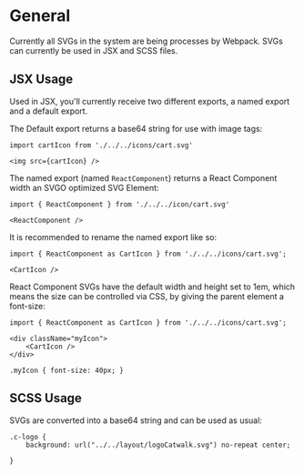 <Meta title='5.Docs|Icons' />

# General

Currently all SVGs in the system are being processes by Webpack.
SVGs can currently be used in JSX and SCSS files.

## JSX Usage

Used in JSX, you'll currently receive two different exports,
a named export and a default export.

The Default export returns a base64 string for use with image tags:

```
import cartIcon from './../../icons/cart.svg'

<img src={cartIcon} />
```

The named export (named `ReactComponent`) returns a React Component
width an SVGO optimized SVG Element:

```
import { ReactComponent } from './../../icon/cart.svg'

<ReactComponent />
```

It is recommended to rename the named export like so:

```
import { ReactComponent as CartIcon } from './../../icons/cart.svg';

<CartIcon />
```

React Component SVGs have the default width and height set to 1em, which
means the size can be controlled via CSS, by giving the parent element
a font-size:

```
import { ReactComponent as CartIcon } from './../../icons/cart.svg';

<div className="myIcon">
    <CartIcon />
</div>
```
```
.myIcon { font-size: 40px; }

```



## SCSS Usage

SVGs are converted into a base64 string and can be used as usual:

```
.c-logo {
    background: url("../../layout/logoCatwalk.svg") no-repeat center;

}
```
